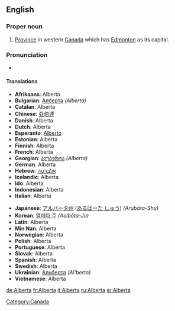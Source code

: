 ==English==
===Proper noun===
{{en-proper noun}}

# [[province|Province]] in western [[Canada]] which has [[Edmonton]] as its capital.

===Pronunciation ===
* {{audio|en-ca-Alberta.ogg|Audio (CA)}}

====Translations====
{{top}}<!--languages from A to I go here-->
*'''Afrikaans''': Alberta
*'''Bulgarian''': [[Алберта]] ''(Alberta)''
*'''Catalan''': Alberta
*'''Chinese''': [[亞伯達]]
*'''Danish''': Alberta
*'''Dutch''': Alberta
*'''Esperanto''': [[Alberto]]
*'''Estonian''': Alberta
*'''Finnish''': Alberta
*'''French''': Alberta
*'''Georgian''': [[ალბერტა]] ''(Alberta)''
*'''German''': Alberta
*'''Hebrew''': [[אלברטה]]
*'''Icelandic''': Alberta
*'''Ido''': Alberta
*'''Indonesian''': Alberta
*'''Italian''': Alberta
{{mid}}<!--languages from J to Z go here-->
*'''Japanese''': [[アルバータ州]] ([[あるばーた しゅう]]) ''(Arubāta-Shū)''
*'''Korean''': [[앨버타 주]] ''(Aelbŏta-Ju)''
*'''Latin''': Alberta
*'''Min Nan''': Alberta
*'''Norwegian''': Alberta
*'''Polish''': Alberta
*'''Portuguese''': Alberta
*'''Slovak''': Alberta
*'''Spanish''': Alberta
*'''Swedish''': Alberta
*'''Ukrainian''': [[Альберта]] ''(Al'berta)''
*'''Vietnamese''': Alberta
{{bottom}}

[[Category:Canada]]

[[de:Alberta]]
[[fr:Alberta]]
[[it:Alberta]]
[[ru:Alberta]]
[[sr:Alberta]]